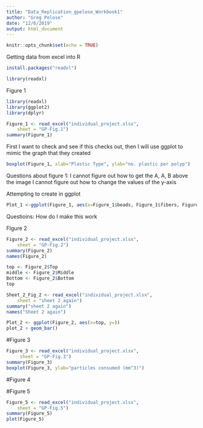 ```yaml
---
title: "Data_Replication_gpelose_Workbook1"
author: "Greg Pelose"
date: "12/6/2019"
output: html_document
---
```


```r
knitr::opts_chunk$set(echo = TRUE)
```


Getting data from excel into R
```r
install.packages("readxl")
```
```r
library(readxl)
```


Figure 1

```r
library(readxl)
library(ggplot2)
library(dplyr)
```

```r
Figure_1 <- read_excel("individual_project.xlsx", 
    sheet = "GP-Fig.1")
summary(Figure_1)
```

First I want to check and see if this checks out, then I will use ggplot to mimic the graph that they created

```r
boxplot(Figure_1, xlab="Plastic Type", ylab="no. plastic per polyp")
```

Questions about figure 1:
I cannot figure out how to get the A, A, B above the image
I cannot figure out how to change the values of the y-axis

Attempting to create in ggplot
```r
Plot_1 <-ggplot(Figure_1, aes(x=Figure_1$beads, Figure_1$fibers, Figure_1$Misc, y=???????))


```

Questioins:
How do I make this work

FIgure 2

```r
Figure_2 <- read_excel("individual_project.xlsx", 
    sheet = "GP-Fig.2")
summary(Figure_2)
names(Figure_2)
```
```r
top <- Figure_2$Top 
middle <- Figure_2$Middle
Bottom <- Figure_2$Bottom
top
```

```r
Sheet_2_Fig_2 <- read_excel("individual_project.xlsx", 
    sheet = "sheet 2 again")
summary("sheet 2 again")
names("Sheet 2 again")
```

```r
Plot_2 <- ggplot(Figure_2, aes(x=top, y=))
plot_2 + geom_bar()
```



#Figure 3

```r
Figure_3 <- read_excel("individual_project.xlsx", 
     sheet = "GP-Fig.3")
summary(Figure_3)
boxplot(Figure_3, ylab="particles consumed (mm^3)")
```


#Figure 4






#Figure 5

```r
Figure_5 <- read_excel("individual_project.xlsx", 
    sheet = "GP-Fig.5")
summary(Figure_5)
plot(Figure_5)
```


